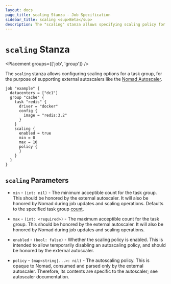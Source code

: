 ```yaml
---
layout: docs
page_title: scaling Stanza - Job Specification
sidebar_title: scaling <sup>Beta</sup>
description: The "scaling" stanza allows specifying scaling policy for a task group
---
```


# `scaling` Stanza

<Placement groups={['job', 'group']} />

The `scaling` stanza allows configuring scaling options for a task group, for the purpose
of supporting external autoscalers like the [Nomad Autoscaler](https://github.com/hashicorp/nomad-autoscaler).

```hcl
job "example" {
  datacenters = ["dc1"]
  group "cache" {
    task "redis" {
      driver = "docker"
      config {
        image = "redis:3.2"
      }
    }
    scaling {
      enabled = true
      min = 0
      max = 10
      policy {
      }
    }
  }
}
```

## `scaling` Parameters

- `min` - <code>(int: nil)</code> - The minimum acceptible count for the task group.
  This should be honored by the external autoscaler. It will also be honored by Nomad
  during job updates and scaling operations. Defaults to the specified task group [count][].

- `max` - <code>(int: &lt;required&gt;)</code> - The maximum acceptible count for the task group.
  This should be honored by the external autoscaler. It will also be honored by Nomad
  during job updates and scaling operations.

- `enabled` - <code>(bool: false)</code> - Whether the scaling policy is enabled.
  This is intended to allow temporarily disabling an autoscaling policy, and should be
  honored by the external autoscaler.

- `policy` - <code>(map<string|...>: nil)</code> - The autoscaling policy. This is
  opaque to Nomad, consumed and parsed only by the external autoscaler. Therefore,
  its contents are specific to the autoscaler; see autoscaler documentation.

[count]: /docs/job-specification/group/#count 'Nomad Task Group specification'
